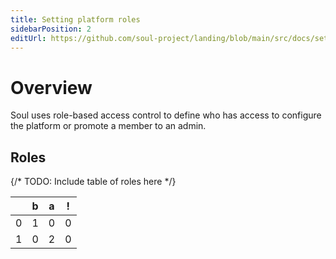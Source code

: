 ```yaml
---
title: Setting platform roles
sidebarPosition: 2
editUrl: https://github.com/soul-project/landing/blob/main/src/docs/setting-platform-roles.mdx
---
```


# Overview

Soul uses role-based access control to define who has access to configure the platform or promote a member to an admin.

## Roles

{/* TODO: Include table of roles here */}

|     | b   | a   | !   |
| --- | --- | --- | --- |
| 0   | 1   | 0   | 0   |
| 1   | 0   | 2   | 0   |
